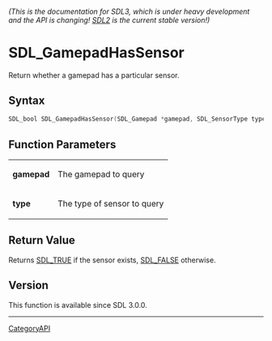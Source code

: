 ====== (This is the documentation for SDL3, which is under heavy development and the API is changing! [https://wiki.libsdl.org/ SDL2] is the current stable version!) ======
= SDL_GamepadHasSensor =

Return whether a gamepad has a particular sensor.

== Syntax ==

<syntaxhighlight lang='c'>
SDL_bool SDL_GamepadHasSensor(SDL_Gamepad *gamepad, SDL_SensorType type);
</syntaxhighlight>

== Function Parameters ==

{|
|'''gamepad'''
|The gamepad to query
|-
|'''type'''
|The type of sensor to query
|}

== Return Value ==

Returns [[SDL_TRUE]] if the sensor exists, [[SDL_FALSE]] otherwise.

== Version ==

This function is available since SDL 3.0.0.

----
[[CategoryAPI]]



